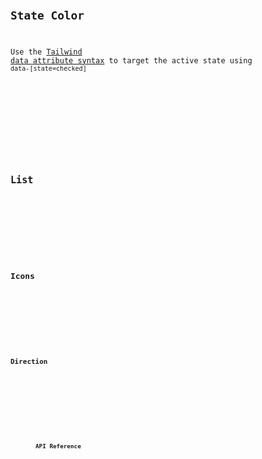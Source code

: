 




<Preview client:load>
	<Fragment slot="preview">
		<Default client:visible />
	</Fragment>
	<Fragment slot="code">
		<Code code={DefaultRaw} lang="tsx" />
	</Fragment>
</Preview>

## State Color

Use the [Tailwind data attribute syntax](https://tailwindcss.com/docs/hover-focus-and-other-states#data-attributes) to target the active state using `data-[state=checked]`

<Preview client:load>
	<Fragment slot="preview">
		<Colors client:visible />
	</Fragment>
	<Fragment slot="code">
		<Code code={ColorsRaw} lang="tsx" />
	</Fragment>
</Preview>

## List

<Preview client:load>
	<Fragment slot="preview">
		<List client:visible />
	</Fragment>
	<Fragment slot="code">
		<Code code={ListRaw} lang="tsx" />
	</Fragment>
</Preview>

## Icons

<Preview client:load>
	<Fragment slot="preview">
		<ThumbIcons client:visible />
	</Fragment>
	<Fragment slot="code">
		<Code code={ThumbIconsRaw} lang="tsx" />
	</Fragment>
</Preview>

## Direction

<Preview client:load>
	<Fragment slot="preview">
		<Dir client:visible />
	</Fragment>
	<Fragment slot="code">
		<Code code={DirRaw} lang="tsx" />
	</Fragment>
</Preview>

## API Reference

<ApiTable />
